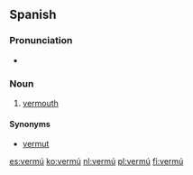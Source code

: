 ==Spanish==

===Pronunciation===
* {{rhymes|u|lang=es}}

===Noun===
{{head|es|noun|g=m}}

# [[vermouth]]

====Synonyms====
* [[vermut]]

[[es:vermú]]
[[ko:vermú]]
[[nl:vermú]]
[[pl:vermú]]
[[fi:vermú]]
